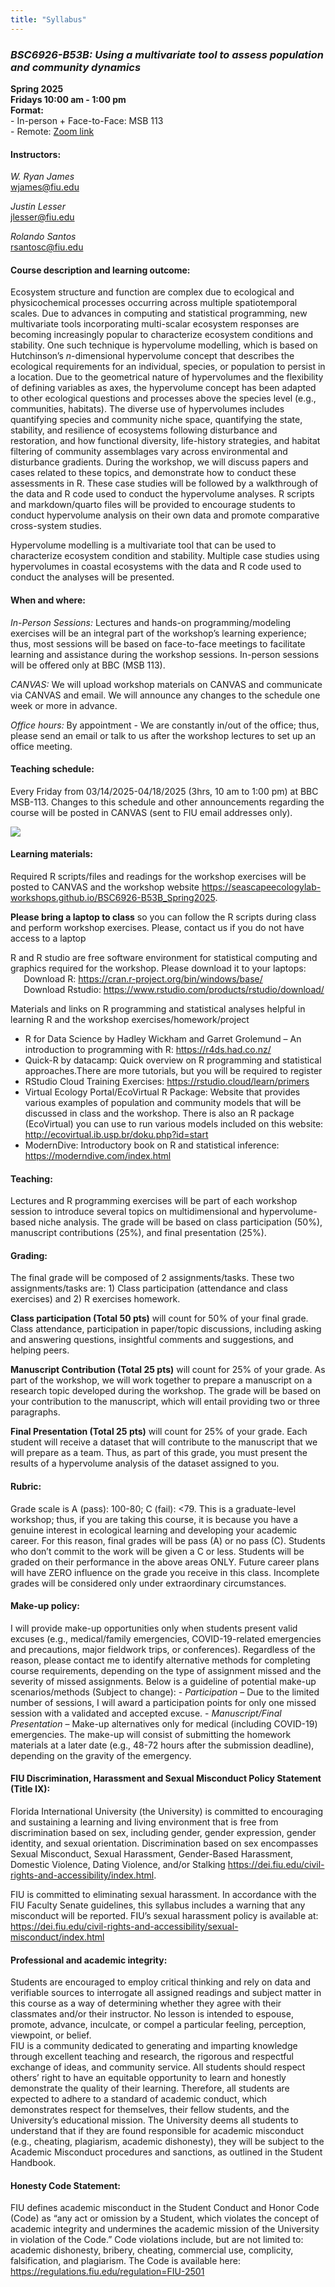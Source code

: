 ```yaml
---
title: "Syllabus"
---
```


### *BSC6926-B53B: Using a multivariate tool to assess population and community dynamics *

**Spring 2025**\
**Fridays 10:00 am - 1:00 pm**\
**Format:**\
 - In-person + Face-to-Face: MSB 113\
 - Remote: [Zoom link](https://fiu.zoom.us/j/94001884298?pwd=b25VZTh6eHFlOVdjRDhrbUV6OTBVZz09)

#### **Instructors:** 

*W. Ryan James*\
[wjames\@fiu.edu](mailto:wjames@fiu.edu){.email}

*Justin Lesser*\
[jlesser\@fiu.edu](mailto:jlesser@fiu.edu){.email} 

*Rolando Santos*\
[rsantosc\@fiu.edu](mailto:rsantosc@fiu.edu){.email} 

#### **Course description and learning outcome:**

Ecosystem structure and function are complex due to ecological and physicochemical processes occurring across multiple spatiotemporal scales. Due to advances in computing and statistical programming, new multivariate tools incorporating multi-scalar ecosystem responses are becoming increasingly popular to characterize ecosystem conditions and stability. One such technique is hypervolume modelling, which is based on Hutchinson’s *n*-dimensional hypervolume concept that describes the ecological requirements for an individual, species, or population to persist in a location. Due to the geometrical nature of hypervolumes and the flexibility of defining variables as axes, the hypervolume concept has been adapted to other ecological questions and processes above the species level (e.g., communities, habitats). The diverse use of hypervolumes includes quantifying species and community niche space, quantifying the state, stability, and resilience of ecosystems following disturbance and restoration, and how functional diversity, life-history strategies, and habitat filtering of community assemblages vary across environmental and disturbance gradients. During the workshop, we will discuss papers and cases related to these topics, and demonstrate how to conduct these assessments in R. These case studies will be followed by a walkthrough of the data and R code used to conduct the hypervolume analyses. R scripts and markdown/quarto files will be provided to encourage students to conduct hypervolume analysis on their own data and promote comparative cross-system studies.  


Hypervolume modelling is a multivariate tool that can be used to characterize ecosystem condition and stability. Multiple case studies using hypervolumes in coastal ecosystems with the data and R code used to conduct the analyses will be presented. 

#### **When and where:**

*In-Person Sessions:* Lectures and hands-on programming/modeling exercises will be an integral part of the workshop’s learning experience; thus, most sessions will be based on face-to-face meetings to facilitate learning and assistance during the workshop sessions. In-person sessions will be offered only at BBC (MSB 113). 

*CANVAS:* We will upload workshop materials on CANVAS and communicate via CANVAS and email. We will announce any changes to the schedule one week or more in advance.  

*Office hours:* By appointment - We are constantly in/out of the office; thus, please send an email or talk to us after the workshop lectures to set up an office meeting. 

#### Teaching schedule:
Every Friday from 03/14/2025-04/18/2025 (3hrs, 10 am to 1:00 pm) at BBC MSB-113. Changes to this schedule and other announcements regarding the course will be posted in CANVAS (sent to FIU email addresses only). 

![](Schedule.jpg)

#### **Learning materials:**

Required R scripts/files and readings for the workshop exercises will be posted to CANVAS and the workshop website <https://seascapeecologylab-workshops.github.io/BSC6926-B53B_Spring2025>.

**Please bring a laptop to class** so you can follow the R scripts during class and perform workshop exercises. Please, contact us if you do not have access to a laptop

R and R studio are free software environment for statistical computing and graphics required for the workshop. Please download it to your laptops:\
   Download R: <https://cran.r-project.org/bin/windows/base/>\
   Download Rstudio: <https://www.rstudio.com/products/rstudio/download/>

Materials and links on R programming and statistical analyses helpful in learning R and the workshop exercises/homework/project

-    R for Data Science by Hadley Wickham and Garret Grolemund -- An introduction to programming with R: <https://r4ds.had.co.nz/>\
-    Quick-R by datacamp: Quick overview on R programming and statistical approaches.There are more tutorials, but you will be required to register\
-    RStudio Cloud Training Exercises: <https://rstudio.cloud/learn/primers>\
-    Virtual Ecology Portal/EcoVirtual R Package: Website that provides various examples of population and community models that will be discussed in class and the workshop. There is also an R package (EcoVirtual) you can use to run various models included on this website: <http://ecovirtual.ib.usp.br/doku.php?id=start>\
-    ModernDive: Introductory book on R and statistical inference: <https://moderndive.com/index.html>

#### **Teaching:** 
Lectures and R programming exercises will be part of each workshop session to introduce several topics on multidimensional and hypervolume-based niche analysis. The grade will be based on class participation (50%), manuscript contributions (25%), and final presentation (25%). 

#### **Grading:** 
The final grade will be composed of 2 assignments/tasks. These two assignments/tasks are: 1) Class participation (attendance and class exercises) and 2) R exercises homework.   

**Class participation (Total 50 pts)** will count for 50% of your final grade. Class attendance, participation in paper/topic discussions, including asking and answering questions, insightful comments and suggestions, and helping peers.

**Manuscript Contribution (Total 25 pts)** will count for 25% of your grade. As part of the workshop, we will work together to prepare a manuscript on a research topic developed during the workshop. The grade will be based on your contribution to the manuscript, which will entail providing two or three paragraphs. 

**Final Presentation (Total 25 pts)** will count for 25% of your grade. Each student will receive a dataset that will contribute to the manuscript that we will prepare as a team. Thus, as part of this grade, you must present the results of a hypervolume analysis of the dataset assigned to you.  


#### **Rubric: **
Grade scale is A (pass): 100-80; C (fail): <79. This is a graduate-level workshop; thus, if you are taking this course, it is because you have a genuine interest in ecological learning and developing your academic career. For this reason, final grades will be pass (A) or no pass (C). Students who don’t commit to the work will be given a C or less. Students will be graded on their performance in the above areas ONLY. Future career plans will have ZERO influence on the grade you receive in this class. Incomplete grades will be considered only under extraordinary circumstances. 

#### **Make-up policy: **
I will provide make-up opportunities only when students present valid excuses (e.g., medical/family emergencies, COVID-19-related emergencies and precautions, major fieldwork trips, or conferences). Regardless of the reason, please contact me to identify alternative methods for completing course requirements, depending on the type of assignment missed and the severity of missed assignments. Below is a guideline of potential make-up scenarios/methods (Subject to change):
-   *Participation* – Due to the limited number of sessions, I will award a participation points for only one missed session with a validated and accepted excuse.
-   *Manuscript/Final Presentation* – Make-up alternatives only for medical (including COVID-19) emergencies. The make-up will consist of submitting the homework materials at a later date (e.g., 48-72 hours after the submission deadline), depending on the gravity of the emergency.   

#### **FIU Discrimination, Harassment and Sexual Misconduct Policy Statement (Title IX):**
Florida International University (the University) is committed to encouraging and sustaining a learning and living environment that is free from discrimination based on sex, including gender, gender expression, gender identity, and sexual orientation. Discrimination based on sex encompasses Sexual Misconduct, Sexual Harassment, Gender-Based Harassment, Domestic Violence, Dating Violence, and/or Stalking <https://dei.fiu.edu/civil-rights-and-accessibility/index.html>.\

FIU is committed to eliminating sexual harassment. In accordance with the FIU Faculty Senate guidelines, this syllabus includes a warning that any misconduct will be reported. FIU's sexual harassment policy is available at: <https://dei.fiu.edu/civil-rights-and-accessibility/sexual-misconduct/index.html>
 

#### **Professional and academic integrity:**
Students are encouraged to employ critical thinking and rely on data and verifiable sources to interrogate all assigned readings and subject matter in this course as a way of determining whether they agree with their classmates and/or their instructor. No lesson is intended to espouse, promote, advance, inculcate, or compel a particular feeling, perception, viewpoint, or belief. \
FIU is a community dedicated to generating and imparting knowledge through excellent teaching and research, the rigorous and respectful exchange of ideas, and community service. All students should respect others' right to have an equitable opportunity to learn and honestly demonstrate the quality of their learning. Therefore, all students are expected to adhere to a standard of academic conduct, which demonstrates respect for themselves, their fellow students, and the University's educational mission. The University deems all students to understand that if they are found responsible for academic misconduct (e.g., cheating, plagiarism, academic dishonesty), they will be subject to the Academic Misconduct procedures and sanctions, as outlined in the Student Handbook.


#### **Honesty Code Statement:**
FIU defines academic misconduct in the Student Conduct and Honor Code (Code) as "any act or omission by a Student, which violates the concept of academic integrity and undermines the academic mission of the University in violation of the Code." Code violations include, but are not limited to: academic dishonesty, bribery, cheating, commercial use, complicity, falsification, and plagiarism. The Code is available here: <https://regulations.fiu.edu/regulation=FIU-2501>

